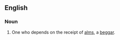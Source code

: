 ==English==

===Noun===
{{en-noun|almsmen}}

# {{obsolete}}  One who depends on the receipt of [[alms]], a [[beggar]].